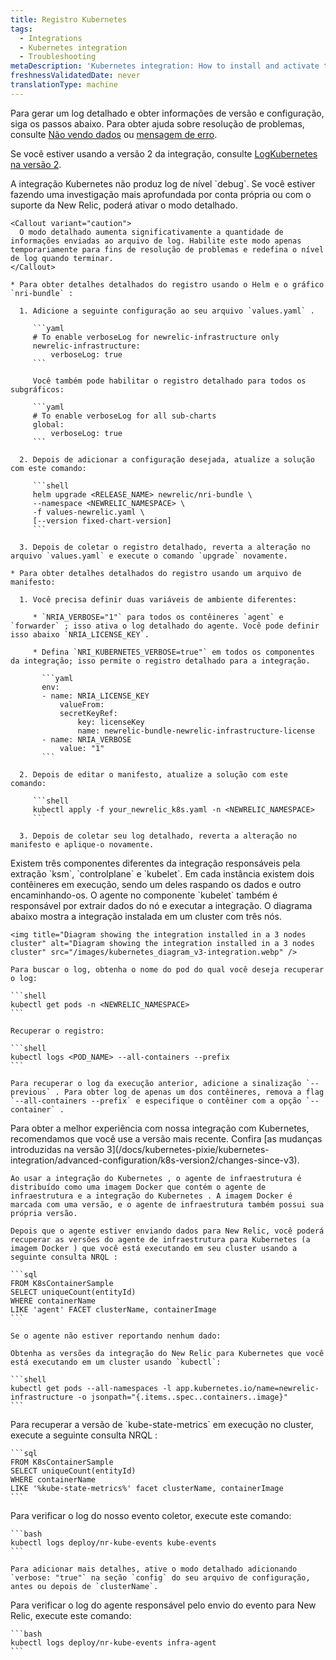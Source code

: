 ```yaml
---
title: Registro Kubernetes
tags:
  - Integrations
  - Kubernetes integration
  - Troubleshooting
metaDescription: 'Kubernetes integration: How to install and activate the integration, and what data is reported.'
freshnessValidatedDate: never
translationType: machine
---
```


Para gerar um log detalhado e obter informações de versão e configuração, siga os passos abaixo. Para obter ajuda sobre resolução de problemas, consulte [Não vendo dados](/docs/kubernetes-pixie/kubernetes-integration/troubleshooting/not-seeing-data) ou [mensagem de erro](/docs/kubernetes-pixie/kubernetes-integration/troubleshooting/common-error-messages/error-messages).

Se você estiver usando a versão 2 da integração, consulte [LogKubernetes na versão 2](/docs/kubernetes-pixie/kubernetes-integration/advanced-configuration/k8s-version2/overview/#logs-version2).

<CollapserGroup>
  <Collapser id="verbose-logging" title="Habilitar registro detalhado">
    A integração Kubernetes não produz log de nível `debug`. Se você estiver fazendo uma investigação mais aprofundada por conta própria ou com o suporte da New Relic, poderá ativar o modo detalhado.

    <Callout variant="caution">
      O modo detalhado aumenta significativamente a quantidade de informações enviadas ao arquivo de log. Habilite este modo apenas temporariamente para fins de resolução de problemas e redefina o nível de log quando terminar.
    </Callout>

    * Para obter detalhes detalhados do registro usando o Helm e o gráfico `nri-bundle` :

      1. Adicione a seguinte configuração ao seu arquivo `values.yaml` .

         ```yaml
         # To enable verboseLog for newrelic-infrastructure only
         newrelic-infrastructure:
             verboseLog: true
         ```

         Você também pode habilitar o registro detalhado para todos os subgráficos:

         ```yaml
         # To enable verboseLog for all sub-charts
         global:
             verboseLog: true
         ```

      2. Depois de adicionar a configuração desejada, atualize a solução com este comando:

         ```shell
         helm upgrade <RELEASE_NAME> newrelic/nri-bundle \
         --namespace <NEWRELIC_NAMESPACE> \
         -f values-newrelic.yaml \
         [--version fixed-chart-version]
         ```

      3. Depois de coletar o registro detalhado, reverta a alteração no arquivo `values.yaml` e execute o comando `upgrade` novamente.

    * Para obter detalhes detalhados do registro usando um arquivo de manifesto:

      1. Você precisa definir duas variáveis de ambiente diferentes:

         * `NRIA_VERBOSE="1"` para todos os contêineres `agent` e `forwarder` ; isso ativa o log detalhado do agente. Você pode definir isso abaixo `NRIA_LICENSE_KEY`.

         * Defina `NRI_KUBERNETES_VERBOSE=true"` em todos os componentes da integração; isso permite o registro detalhado para a integração.

           ```yaml
           env:
           - name: NRIA_LICENSE_KEY
               valueFrom:
               secretKeyRef:
                   key: licenseKey
                   name: newrelic-bundle-newrelic-infrastructure-license
           - name: NRIA_VERBOSE
               value: "1"
           ```

      2. Depois de editar o manifesto, atualize a solução com este comando:

         ```shell
         kubectl apply -f your_newrelic_k8s.yaml -n <NEWRELIC_NAMESPACE>
         ```

      3. Depois de coletar seu log detalhado, reverta a alteração no manifesto e aplique-o novamente.
  </Collapser>

  <Collapser id="retrieve-logs-v3" title="Recuperar log de qualquer um dos componentes de integração">
    Existem três componentes diferentes da integração responsáveis pela extração `ksm`, `controlplane` e `kubelet`. Em cada instância existem dois contêineres em execução, sendo um deles raspando os dados e outro encaminhando-os. O agente no componente `kubelet` também é responsável por extrair dados do nó e executar a integração. O diagrama abaixo mostra a integração instalada em um cluster com três nós.

    <img title="Diagram showing the integration installed in a 3 nodes cluster" alt="Diagram showing the integration installed in a 3 nodes cluster" src="/images/kubernetes_diagram_v3-integration.webp" />

    Para buscar o log, obtenha o nome do pod do qual você deseja recuperar o log:

    ```shell
    kubectl get pods -n <NEWRELIC_NAMESPACE>
    ```

    Recuperar o registro:

    ```shell
    kubectl logs <POD_NAME> --all-containers --prefix
    ```

    Para recuperar o log da execução anterior, adicione a sinalização `--previous` . Para obter log de apenas um dos contêineres, remova a flag `--all-containers --prefix` e especifique o contêiner com a opção `--container` .
  </Collapser>

  <Collapser id="infra-version" title="Obtenha a versão do agente de infraestrutura">
    <Callout variant="important">
      Para obter a melhor experiência com nossa integração com Kubernetes, recomendamos que você use a versão mais recente. Confira [as mudanças introduzidas na versão 3](/docs/kubernetes-pixie/kubernetes-integration/advanced-configuration/k8s-version2/changes-since-v3).
    </Callout>

    Ao usar a integração do Kubernetes , o agente de infraestrutura é distribuído como uma imagem Docker que contém o agente de infraestrutura e a integração do Kubernetes . A imagem Docker é marcada com uma versão, e o agente de infraestrutura também possui sua própria versão.

    Depois que o agente estiver enviando dados para New Relic, você poderá recuperar as versões do agente de infraestrutura para Kubernetes (a imagem Docker ) que você está executando em seu cluster usando a seguinte consulta NRQL :

    ```sql
    FROM K8sContainerSample
    SELECT uniqueCount(entityId)
    WHERE containerName
    LIKE 'agent' FACET clusterName, containerImage
    ```

    Se o agente não estiver reportando nenhum dado:

    Obtenha as versões da integração do New Relic para Kubernetes que você está executando em um cluster usando `kubectl`:

    ```shell
    kubectl get pods --all-namespaces -l app.kubernetes.io/name=newrelic-infrastructure -o jsonpath="{.items..spec..containers..image}"
    ```
  </Collapser>

  <Collapser id="kube-state-metrics-version" title="Obtenha a versão kube-state-métrica">
    Para recuperar a versão de `kube-state-metrics` em execução no cluster, execute a seguinte consulta NRQL :

    ```sql
    FROM K8sContainerSample
    SELECT uniqueCount(entityId)
    WHERE containerName
    LIKE '%kube-state-metrics%' facet clusterName, containerImage
    ```
  </Collapser>

  <Collapser id="logs-on-collection" title="Obter logon na coleção de eventos">
    Para verificar o log do nosso evento coletor, execute este comando:

    ```bash
    kubectl logs deploy/nr-kube-events kube-events
    ```

    Para adicionar mais detalhes, ative o modo detalhado adicionando `verbose: "true"` na seção `config` do seu arquivo de configuração, antes ou depois de `clusterName`.
  </Collapser>

  <Collapser id="logs-on-sending" title="Obter log no envio de evento">
    Para verificar o log do agente responsável pelo envio do evento para New Relic, execute este comando:

    ```bash
    kubectl logs deploy/nr-kube-events infra-agent
    ```
  </Collapser>
</CollapserGroup>